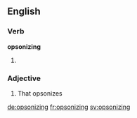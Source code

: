 ==English==

===Verb===
'''opsonizing'''

# {{present participle of|opsonize}}

===Adjective===
{{en-adj}}

# That opsonizes

[[de:opsonizing]]
[[fr:opsonizing]]
[[sv:opsonizing]]